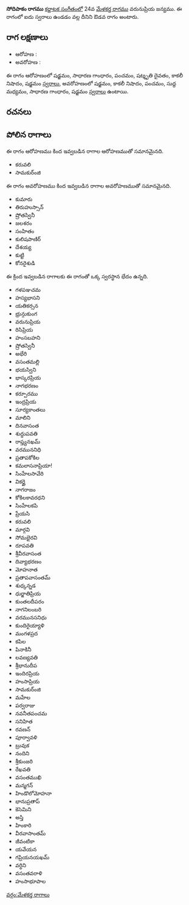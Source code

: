 {{Infobox ragam
	| name          	= సోదిపాకం
	| synonym	    	= 
	| mela          	= 
	| chakra        	= 
	| janaka        	= 
	| type          	= ఔడవ
	| arohanam      	= {{svaraC|S|G2|P|D3|N3|S'}} 
	| avarohanam    	= {{svaraC|S'|N3|P|M1|G2|S}}
	| jeeva         	=
	| chhaya        	=
	| nyasa         	=
	| vishesha      	= 
	| equivalent  		= 
}}
{{కర్ణాటక సంగీత రాగాలు}}
'''సోదిపాకం రాగము''' [[కర్ణాటక సంగీతం]]లో 24వ [[మేళకర్త రాగము]] వరునుప్రియ జన్యము.  ఈ రాగంలో ఐదు స్వరాలు ఉండడం వల్ల దీనిని ఔడవ రాగం అంటారు.


==రాగ లక్షణాలు==


* ఆరోహణ : {{svaraC|S|G2|P|D3|N3|S'}} 
* అవరోహణ : {{svaraC|S'|N3|P|M1|G2|S}}

ఈ రాగం ఆరోహణంలో షడ్జమం, సాధారణ గాంధారం, పంచమం, షట్శృతి దైవతం, కాకలీ నిషాదం, షడ్జమం [[స్వరాలు]], అవరోహణంలో షడ్జమం, కాకలీ నిషాదం, పంచమం, సుద్ద మధ్యమం, సాధారణ గాంధారం, షడ్జమం [[స్వరాలు]] ఉంటాయి.

==రచనలు==



==పోలిన రాగాలు==
ఈ రాగం ఆరోహణము కింద ఇవ్వబడిన రాగాల ఆరోహణముతో సమానమైనది.
* కరువలి
* సామకుర్ంజి

ఈ రాగం అవరోహణము కింద ఇవ్వబడిన రాగాల అవరోహణముతో సమానమైనది.
* కుమారు
* తిరుహుస్సాన్
* ష్రోతస్వినీ
* జలశరం
* సంహితం
* కులిషపాణిర్
* దేశయ్య
* కుట్టి
* కోనరైశుడి

ఈ క్రింద ఇవ్వబడిన రాగాలకు ఈ రాగంతో ఒక్క స్వరస్థాన భేదం ఉన్నది.
* గళపఞచమ
* హస్యభాసని
* యతికర్సన
* భ్రున్గుకుంగ
* వరునుప్రియ
* రిసిప్రియ
* హంసబహని
* ష్రోతస్వినీ
* అభేరి
* వసంతమల్లి
* భయస్విని
* భాస్కరప్రియ
* నాగభరణం
* కర్పూరము
* ఇంద్రప్రియ
* సూర్యకాంతలు
* మాలిని
* దినవాసంత
* శుద్ధుపవతి
* రాప్త్యనఖమ్
* వరముననిధి
* ప్రతాపకోకిల
* కమలాసనాప్రియా!
* సింహేలసావేరి
* వికర్ణై
* నాగరాజం
* కోకిలకావరధని
* సింహేలకపి
* ప్రేయసి
* కరువలి
* మార్గవి
* సోమభైరవి
* రూపవతి
* శ్రీవీరవాసంత
* దివ్యాభరణం
* మోహనాత
* ప్రతాపవాసంతమ్
* శుధ్కన్నడ
* ధుర్జాతిప్రియ
* కుంతలదీపరం
* నాగనిలంబరి
* వరమునసనిధు
* కుందిరైయ్యాళి
* మంగళప్రద
* కపిల
* పినాకినీ
* లవణ్యవతి
* శ్రీభానుదీప
* ఇందిరప్రియ
* హంసాప్రియ
* సామకుర్ంజి
* మహేల
* పర్వరాజు
* నవనీతపంచమ
* సనిహిత
* రవణన్
* పూర్వావళి
* బ్రువుక
* నందిని
* శ్రీకుంజరి
* రేఖవతి
* వసంతముఖి
* మన్మగన్
* హిండొలోమోహనా
* భానుప్రతాప్
* కెసెమిని
* అస్తి
* హింకారి
* వీరవాసాంతమ్
* జీవంటికా
* యవేయన
* గప్రియనయఖమ్
* వర్ధిని
* వసంతవరాళి
* హంసాభూపాల



[[వర్గం:మేళకర్త రాగాలు]]